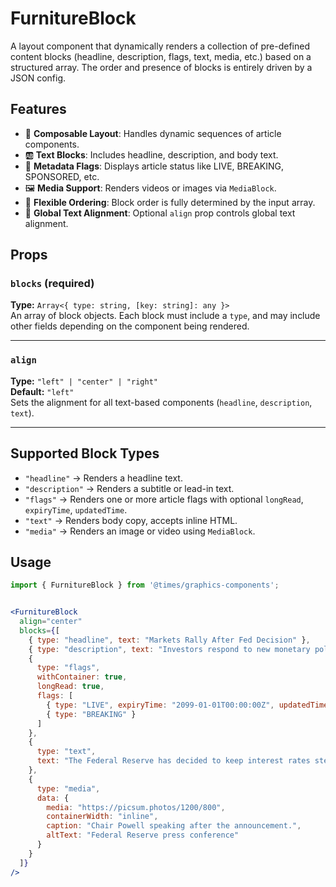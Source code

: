 
<Meta title="Furniture Components/FurnitureBlock" component={FurnitureBlock} />

# FurnitureBlock

A layout component that dynamically renders a collection of pre-defined content blocks (headline, description, flags, text, media, etc.) based on a structured array. The order and presence of blocks is entirely driven by a JSON config.

## Features

- 🧩 **Composable Layout**: Handles dynamic sequences of article components.
- 🆎 **Text Blocks**: Includes headline, description, and body text.
- 🚩 **Metadata Flags**: Displays article status like LIVE, BREAKING, SPONSORED, etc.
- 🖼 **Media Support**: Renders videos or images via `MediaBlock`.
- 🔄 **Flexible Ordering**: Block order is fully determined by the input array.
- 📐 **Global Text Alignment**: Optional `align` prop controls global text alignment.

## Props

### `blocks` (required)  
**Type:** `Array<{ type: string, [key: string]: any }>`  
An array of block objects. Each block must include a `type`, and may include other fields depending on the component being rendered.

---

### `align`  
**Type:** `"left" | "center" | "right"`  
**Default:** `"left"`  
Sets the alignment for all text-based components (`headline`, `description`, `text`).

---

## Supported Block Types

- `"headline"` → Renders a headline text.
- `"description"` → Renders a subtitle or lead-in text.
- `"flags"` → Renders one or more article flags with optional `longRead`, `expiryTime`, `updatedTime`.
- `"text"` → Renders body copy, accepts inline HTML.
- `"media"` → Renders an image or video using `MediaBlock`.

## Usage

```jsx
import { FurnitureBlock } from '@times/graphics-components';


<FurnitureBlock
  align="center"
  blocks={[
    { type: "headline", text: "Markets Rally After Fed Decision" },
    { type: "description", text: "Investors respond to new monetary policy signals." },
    {
      type: "flags",
      withContainer: true,
      longRead: true,
      flags: [
        { type: "LIVE", expiryTime: "2099-01-01T00:00:00Z", updatedTime: "2025-04-18T06:00:00Z" },
        { type: "BREAKING" }
      ]
    },
    {
      type: "text",
      text: "The Federal Reserve has decided to keep interest rates steady..."
    },
    {
      type: "media",
      data: {
        media: "https://picsum.photos/1200/800",
        containerWidth: "inline",
        caption: "Chair Powell speaking after the announcement.",
        altText: "Federal Reserve press conference"
      }
    }
  ]}
/>

